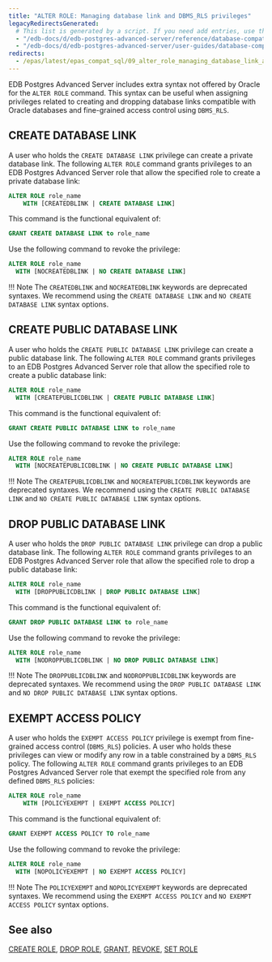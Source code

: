 ```yaml
---
title: "ALTER ROLE: Managing database link and DBMS_RLS privileges"
legacyRedirectsGenerated:
  # This list is generated by a script. If you need add entries, use the `legacyRedirects` key.
  - "/edb-docs/d/edb-postgres-advanced-server/reference/database-compatibility-for-oracle-developers-reference-guide/9.6/Database_Compatibility_for_Oracle_Developers_Reference_Guide.1.024.html"
  - "/edb-docs/d/edb-postgres-advanced-server/user-guides/database-compatibility-for-oracle-developers-guide/9.5/Database_Compatibility_for_Oracle_Developers_Guide.1.054.html"
redirects:
  - /epas/latest/epas_compat_sql/09_alter_role_managing_database_link_and_dbms_rls_privileges/ #generated for docs/epas/reorg-role-use-case-mode
---
```


<div id="alter_role_managing_database_link_and_dbms_rls_privileges" class="registered_link"></div>

EDB Postgres Advanced Server includes extra syntax not offered by Oracle for the `ALTER ROLE` command. This syntax can be useful when assigning privileges related to creating and dropping database links compatible with Oracle databases and fine-grained access control using `DBMS_RLS`.

## CREATE DATABASE LINK

A user who holds the `CREATE DATABASE LINK` privilege can create a private database link. The following `ALTER ROLE` command grants privileges to an EDB Postgres Advanced Server role that allow the specified role to create a private database link:

```sql
ALTER ROLE role_name
    WITH [CREATEDBLINK | CREATE DATABASE LINK]
```

This command is the functional equivalent of:

```sql
GRANT CREATE DATABASE LINK to role_name
```

Use the following command to revoke the privilege:

```sql
ALTER ROLE role_name
  WITH [NOCREATEDBLINK | NO CREATE DATABASE LINK]
```

!!! Note
    The `CREATEDBLINK` and `NOCREATEDBLINK` keywords are deprecated syntaxes. We recommend using the `CREATE DATABASE LINK` and `NO CREATE DATABASE LINK` syntax options.

## CREATE PUBLIC DATABASE LINK

A user who holds the `CREATE PUBLIC DATABASE LINK` privilege can create a public database link. The following `ALTER ROLE` command grants privileges to an EDB Postgres Advanced Server role that allow the specified role to create a public database link:

```sql
ALTER ROLE role_name
  WITH [CREATEPUBLICDBLINK | CREATE PUBLIC DATABASE LINK]
```

This command is the functional equivalent of:

```sql
GRANT CREATE PUBLIC DATABASE LINK to role_name
```

Use the following command to revoke the privilege:

```sql
ALTER ROLE role_name
  WITH [NOCREATEPUBLICDBLINK | NO CREATE PUBLIC DATABASE LINK]
```

!!! Note
    The `CREATEPUBLICDBLINK` and `NOCREATEPUBLICDBLINK` keywords are deprecated syntaxes. We recommend using the `CREATE PUBLIC DATABASE LINK` and `NO CREATE PUBLIC DATABASE LINK` syntax options.

## DROP PUBLIC DATABASE LINK

A user who holds the `DROP PUBLIC DATABASE LINK` privilege can drop a public database link. The following `ALTER ROLE` command grants privileges to an EDB Postgres Advanced Server role that allow the specified role to drop a public database link:

```sql
ALTER ROLE role_name
  WITH [DROPPUBLICDBLINK | DROP PUBLIC DATABASE LINK]
```

This command is the functional equivalent of:

```sql
GRANT DROP PUBLIC DATABASE LINK to role_name
```

Use the following command to revoke the privilege:

```sql
ALTER ROLE role_name
  WITH [NODROPPUBLICDBLINK | NO DROP PUBLIC DATABASE LINK]
```

!!! Note
    The `DROPPUBLICDBLINK` and `NODROPPUBLICDBLINK` keywords are deprecated syntaxes. We recommend using the `DROP PUBLIC DATABASE LINK` and `NO DROP PUBLIC DATABASE LINK` syntax options.

## EXEMPT ACCESS POLICY

A user who holds the `EXEMPT ACCESS POLICY` privilege is exempt from fine-grained access control (`DBMS_RLS`) policies. A user who holds these privileges can view or modify any row in a table constrained by a `DBMS_RLS` policy. The following `ALTER ROLE` command grants privileges to an EDB Postgres Advanced Server role that exempt the specified role from any defined `DBMS_RLS` policies:

```sql
ALTER ROLE role_name
    WITH [POLICYEXEMPT | EXEMPT ACCESS POLICY]
```

This command is the functional equivalent of:

```sql
GRANT EXEMPT ACCESS POLICY TO role_name
```

Use the following command to revoke the privilege:

```sql
ALTER ROLE role_name
  WITH [NOPOLICYEXEMPT | NO EXEMPT ACCESS POLICY]
```

!!! Note
    The `POLICYEXEMPT` and `NOPOLICYEXEMPT` keywords are deprecated syntaxes. We recommend using the `EXEMPT ACCESS POLICY` and `NO EXEMPT ACCESS POLICY` syntax options.

## See also

[CREATE ROLE](32_create_role/#create_role), [DROP ROLE](55_drop_role/#drop_role), [GRANT](64_grant/#grant), [REVOKE](67_revoke/#revoke), [SET ROLE](73_set_role/#set_role)
